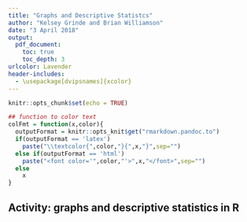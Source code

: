 ```yaml
---
title: "Graphs and Descriptive Statistcs"
author: "Kelsey Grinde and Brian Williamson"
date: "3 April 2018"
output: 
  pdf_document:
    toc: true
    toc_depth: 3
urlcolor: Lavender
header-includes:
  - \usepackage[dvipsnames]{xcolor}
---
```


```r
knitr::opts_chunk$set(echo = TRUE)

## function to color text
colFmt = function(x,color){
  outputFormat = knitr::opts_knit$get("rmarkdown.pandoc.to")
  if(outputFormat == 'latex')
    paste("\\textcolor{",color,"}{",x,"}",sep="")
  else if(outputFormat == 'html')
    paste("<font color='",color,"'>",x,"</font>",sep="")
  else
    x
}
```

## Activity: graphs and descriptive statistics in R
